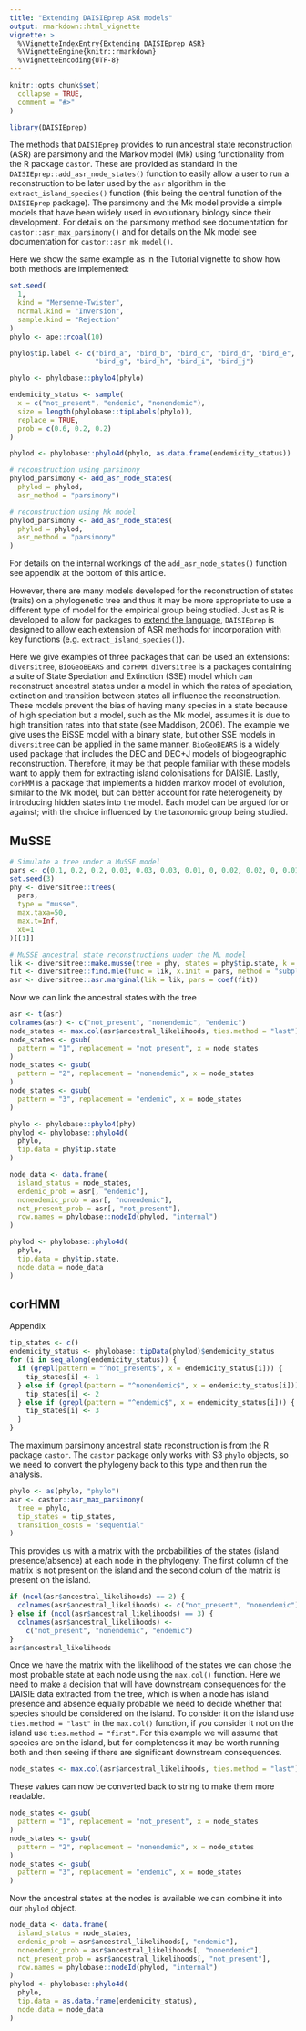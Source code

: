 ```yaml
---
title: "Extending DAISIEprep ASR models"
output: rmarkdown::html_vignette
vignette: >
  %\VignetteIndexEntry{Extending DAISIEprep ASR}
  %\VignetteEngine{knitr::rmarkdown}
  %\VignetteEncoding{UTF-8}
---
```


```r
knitr::opts_chunk$set(
  collapse = TRUE,
  comment = "#>"
)
```

```r
library(DAISIEprep)
```

The methods that `DAISIEprep` provides to run ancestral state reconstruction 
(ASR) are parsimony and the Markov model (Mk) using functionality from the R package `castor`. These are provided as standard in the `DAISIEprep::add_asr_node_states()` function to easily allow a user to run a
reconstruction to be later used by the `asr` algorithm in the `extract_island_species()` function (this being the central function of the
`DAISIEprep` package). The parsimony and the Mk model provide a simple models 
that have been widely used in evolutionary biology since their development. For
details on the parsimony method see documentation for `castor::asr_max_parsimony()` and for details on the Mk model see documentation
for `castor::asr_mk_model()`.

Here we show the same example as in the Tutorial vignette to show how both 
methods are implemented: 

```r
set.seed(
  1,
  kind = "Mersenne-Twister",
  normal.kind = "Inversion",
  sample.kind = "Rejection"
)
phylo <- ape::rcoal(10)

phylo$tip.label <- c("bird_a", "bird_b", "bird_c", "bird_d", "bird_e", "bird_f",
                     "bird_g", "bird_h", "bird_i", "bird_j")

phylo <- phylobase::phylo4(phylo)

endemicity_status <- sample(
  x = c("not_present", "endemic", "nonendemic"), 
  size = length(phylobase::tipLabels(phylo)), 
  replace = TRUE,
  prob = c(0.6, 0.2, 0.2)
)

phylod <- phylobase::phylo4d(phylo, as.data.frame(endemicity_status))

# reconstruction using parsimony
phylod_parsimony <- add_asr_node_states(
  phylod = phylod, 
  asr_method = "parsimony")

# reconstruction using Mk model
phylod_parsimony <- add_asr_node_states(
  phylod = phylod, 
  asr_method = "parsimony"
)
```

For details on the internal workings of the `add_asr_node_states()` function see appendix at the bottom of this article.

However, there are many models developed for the reconstruction of states
(traits) on a phylogenetic tree and thus it may be more appropriate to use
a different type of model for the empirical group being studied. Just as R is 
developed to allow for packages to [extend the language](https://cran.r-project.org/doc/manuals/r-release/R-exts.html), `DAISIEprep` is designed
to allow each extension of ASR methods for incorporation with key functions 
(e.g. `extract_island_species()`). 

Here we give examples of three packages that can be used an extensions: `diversitree`, `BioGeoBEARS` and `corHMM`. `diversitree` is a packages 
containing a suite of State Speciation and Extinction (SSE) model which can
reconstruct ancestral states under a model in which the rates of speciation,
extinction and transition between states all influence the reconstruction. These
models prevent the bias of having many species in a state because of high speciation but a model, such as the Mk model, assumes it is due to high 
transition rates into that state (see Maddison, 2006). The example we give uses
the BiSSE model with a binary state, but other SSE models in `diversitree` can
be applied in the same manner. `BioGeoBEARS` is a widely used package that includes the DEC and DEC+J models of biogeographic reconstruction. Therefore,
it may be that people familiar with these models want to apply them for 
extracting island colonisations for DAISIE. Lastly, `corHMM` is a package that 
implements a hidden markov model of evolution, similar to the Mk model, but can
better account for rate heterogeneity by introducing hidden states into the 
model. Each model can be argued for or against; with the choice influenced by
the taxonomic group being studied.

## MuSSE

```r
# Simulate a tree under a MuSSE model
pars <- c(0.1, 0.2, 0.2, 0.03, 0.03, 0.03, 0.01, 0, 0.02, 0.02, 0, 0.01)
set.seed(3)
phy <- diversitree::trees(
  pars, 
  type = "musse", 
  max.taxa=50, 
  max.t=Inf, 
  x0=1
)[[1]]

# MuSSE ancestral state reconstructions under the ML model
lik <- diversitree::make.musse(tree = phy, states = phy$tip.state, k = 3)
fit <- diversitree::find.mle(func = lik, x.init = pars, method = "subplex")
asr <- diversitree::asr.marginal(lik = lik, pars = coef(fit))
```

Now we can link the ancestral states with the tree

```r
asr <- t(asr)
colnames(asr) <- c("not_present", "nonendemic", "endemic")
node_states <- max.col(asr$ancestral_likelihoods, ties.method = "last")
node_states <- gsub(
  pattern = "1", replacement = "not_present", x = node_states
)
node_states <- gsub(
  pattern = "2", replacement = "nonendemic", x = node_states
)
node_states <- gsub(
  pattern = "3", replacement = "endemic", x = node_states
)

phylo <- phylobase::phylo4(phy)
phylod <- phylobase::phylo4d(
  phylo,
  tip.data = phy$tip.state
)

node_data <- data.frame(
  island_status = node_states,
  endemic_prob = asr[, "endemic"],
  nonendemic_prob = asr[, "nonendemic"],
  not_present_prob = asr[, "not_present"],
  row.names = phylobase::nodeId(phylod, "internal")
)

phylod <- phylobase::phylo4d(
  phylo, 
  tip.data = phy$tip.state, 
  node.data = node_data
)
```

## corHMM



Appendix

```r
tip_states <- c()
endemicity_status <- phylobase::tipData(phylod)$endemicity_status
for (i in seq_along(endemicity_status)) {
  if (grepl(pattern = "^not_present$", x = endemicity_status[i])) {
    tip_states[i] <- 1
  } else if (grepl(pattern = "^nonendemic$", x = endemicity_status[i])) {
    tip_states[i] <- 2
  } else if (grepl(pattern = "^endemic$", x = endemicity_status[i])) {
    tip_states[i] <- 3
  }
}
```

The maximum parsimony ancestral state reconstruction is from the R package
`castor`. The `castor` package only works with S3 `phylo` objects, so we need
to convert the phylogeny back to this type and then run the analysis.

```r
phylo <- as(phylo, "phylo")
asr <- castor::asr_max_parsimony(
  tree = phylo,
  tip_states = tip_states,
  transition_costs = "sequential"
)
``` 

This provides us with a matrix with the probabilities of the states (island 
presence/absence) at each node in the phylogeny. The first column of the matrix is not present on the island and the second colum of the matrix is present on 
the island.

```r
if (ncol(asr$ancestral_likelihoods) == 2) {
  colnames(asr$ancestral_likelihoods) <- c("not_present", "nonendemic")
} else if (ncol(asr$ancestral_likelihoods) == 3) {
  colnames(asr$ancestral_likelihoods) <-
    c("not_present", "nonendemic", "endemic")
}
asr$ancestral_likelihoods
```
Once we have the matrix with the likelihood of the states we can chose the most
probable state at each node using the `max.col()` function. Here we need to
make a decision that will have downstream consequences for the DAISIE data 
extracted from the tree, which is when a node has island presence and absence equally probable we need to decide whether that species should be considered on
the island. To consider it on the island use `ties.method = "last"` in the 
`max.col()` function, if you consider it not on the island use 
`ties.method = "first"`. For this example we will assume that species are on the island, but for completeness it may be worth running both and then seeing if 
there are significant downstream consequences.

```r
node_states <- max.col(asr$ancestral_likelihoods, ties.method = "last")
```

These values can now be converted back to string to make them more readable.

```r
node_states <- gsub(
  pattern = "1", replacement = "not_present", x = node_states
)
node_states <- gsub(
  pattern = "2", replacement = "nonendemic", x = node_states
)
node_states <- gsub(
  pattern = "3", replacement = "endemic", x = node_states
)
```

Now the ancestral states at the nodes is available we can combine it into our
`phylod` object.

```r
node_data <- data.frame(
  island_status = node_states,
  endemic_prob = asr$ancestral_likelihoods[, "endemic"],
  nonendemic_prob = asr$ancestral_likelihoods[, "nonendemic"],
  not_present_prob = asr$ancestral_likelihoods[, "not_present"],
  row.names = phylobase::nodeId(phylod, "internal")
)
phylod <- phylobase::phylo4d(
  phylo,
  tip.data = as.data.frame(endemicity_status),
  node.data = node_data
)
```




